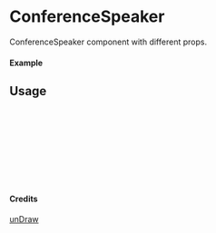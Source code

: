 
<Meta of={ConferenceSpeaker} title="unDraw/ConferenceSpeaker" />

# ConferenceSpeaker

ConferenceSpeaker component with different props.

#### Example

<Canvas of={ConferenceSpeaker.Primary} />

## Usage

```ts
import { ConferenceSpeaker } from "yadl-ui";

const Example = () => {
  return (
      <ConferenceSpeaker />
  );
};

export default Example;
```

#### Credits
[unDraw](https://undraw.co/illustrations)
